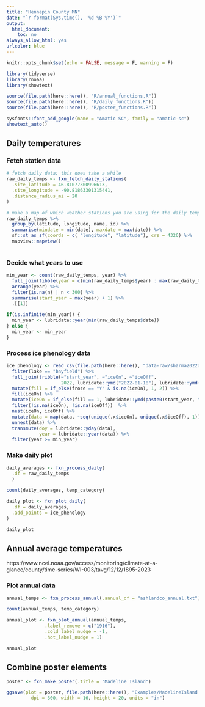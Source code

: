 ```yaml
---
title: "Hennepin County MN"
date: "`r format(Sys.time(), '%d %B %Y')`"
output:
  html_document:
    toc: no
always_allow_html: yes
urlcolor: blue
---
```


```r
knitr::opts_chunk$set(echo = FALSE, message = F, warning = F)

library(tidyverse)
library(rnoaa)
library(showtext)

source(file.path(here::here(), "R/annual_functions.R"))
source(file.path(here::here(), "R/daily_functions.R"))
source(file.path(here::here(), "R/poster_functions.R"))

sysfonts::font_add_google(name = "Amatic SC", family = "amatic-sc")
showtext_auto()
```

## Daily temperatures

### Fetch station data


```r
# fetch daily data; this does take a while
raw_daily_temps <- fxn_fetch_daily_stations(
  .site_latitude = 46.81077300996613, 
  .site_longitude = -90.81863301315441,
  .distance_radius_mi = 20
)

# make a map of which weather stations you are using for the daily temps; go back and adjust your parameters if you don't like it.
raw_daily_temps %>%
  group_by(latitude, longitude, name, id) %>%
  summarise(mindate = min(date), maxdate = max(date)) %>%
  sf::st_as_sf(coords = c( "longitude", "latitude"), crs = 4326) %>%
  mapview::mapview()
  
```

### Decide what years to use

```r
min_year <- count(raw_daily_temps, year) %>%
  full_join(tibble(year = c(min(raw_daily_temps$year) : max(raw_daily_temps$year)))) %>%
  arrange(year) %>% 
  filter(is.na(n) | n < 300) %>%
  summarise(start_year = max(year) + 1) %>%
  .[[1]]

if(is.infinite(min_year)) {
  min_year <- lubridate::year(min(raw_daily_temps$date))
} else {
  min_year <- min_year
}
```

### Process ice phenology data

```r
ice_phenology <- read_csv(file.path(here::here(), "data-raw/sharma2022data/PhenologyData.csv")) %>%
  filter(lake == "bayfield") %>%
  full_join(tribble(~"start_year", ~"iceOn", ~"iceOff",
                    2022, lubridate::ymd("2022-01-18"), lubridate::ymd("2022-04-10"))) %>%
  mutate(fill = if_else(froze == "Y" & is.na(iceOn), 1, 2)) %>%
  fill(iceOn) %>%
  mutate(iceOn = if_else(fill == 1, lubridate::ymd(paste0(start_year, "-", lubridate::month(iceOn), "-", lubridate::day(iceOn))), iceOn)) %>%
  filter(!is.na(iceOn), !is.na(iceOff))  %>% 
  nest(iceOn, iceOff) %>%
  mutate(data = map(data, ~seq(unique(.x$iceOn), unique(.x$iceOff), 1))) %>%
  unnest(data) %>%
  transmute(doy = lubridate::yday(data),
            year = lubridate::year(data)) %>%
  filter(year >= min_year)

```



### Make daily plot

```r
daily_averages <- fxn_process_daily(
  .df = raw_daily_temps
  )

count(daily_averages, temp_category)

daily_plot <- fxn_plot_daily(
  .df = daily_averages,
  .add_points = ice_phenology
)

daily_plot

```


## Annual average temperatures

https://www.ncei.noaa.gov/access/monitoring/climate-at-a-glance/county/time-series/WI-003/tavg/12/12/1895-2023

### Plot annual data

```r
annual_temps <- fxn_process_annual(.annual_df = "ashlandco_annual.txt")

count(annual_temps, temp_category)

annual_plot <- fxn_plot_annual(annual_temps,
              .label_remove = c("1916"),
              .cold_label_nudge = -1,
              .hot_label_nudge = 1)

annual_plot
```

## Combine poster elements


```r
poster <- fxn_make_poster(.title = "Madeline Island") 

ggsave(plot = poster, file.path(here::here(), "Examples/MadelineIsland.pdf"), 
         dpi = 300, width = 16, height = 20, units = "in")

```




